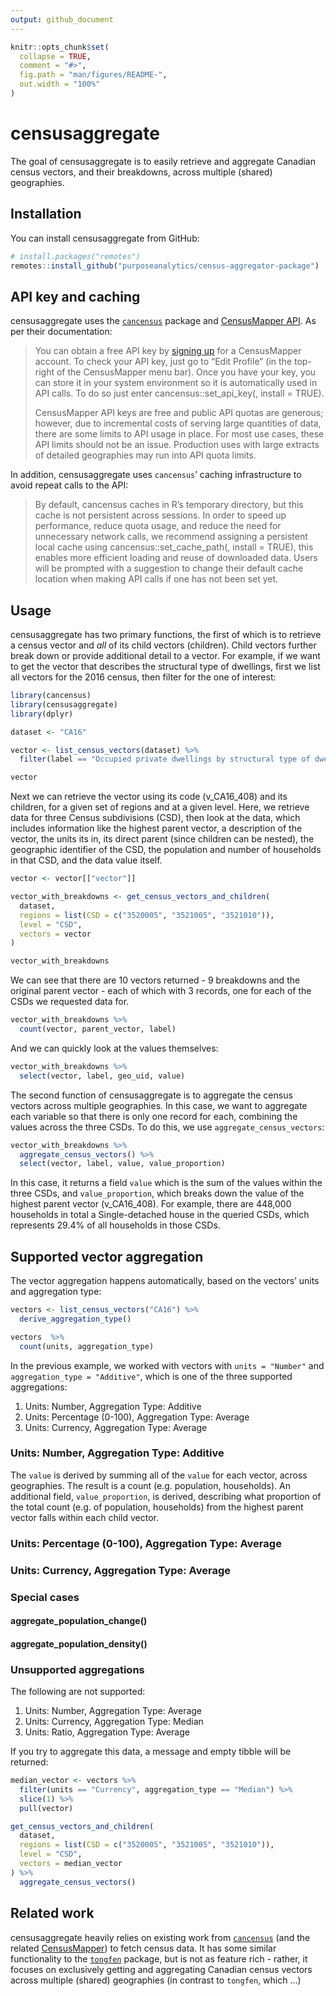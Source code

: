 ```yaml
---
output: github_document
---
```


<!-- README.md is generated from README.Rmd. Please edit that file -->

```r
knitr::opts_chunk$set(
  collapse = TRUE,
  comment = "#>",
  fig.path = "man/figures/README-",
  out.width = "100%"
)
```

# censusaggregate

The goal of censusaggregate is to easily retrieve and aggregate Canadian census vectors, and their breakdowns, across multiple (shared) geographies.

## Installation

You can install censusaggregate from GitHub:

``` r
# install.packages("remotes")
remotes::install_github("purposeanalytics/census-aggregator-package")
```

## API key and caching

censusaggregate uses the [`cancensus`](https://github.com/mountainMath/cancensus) package and [CensusMapper API](https://censusmapper.ca/). As per their documentation:

<blockquote>
You can obtain a free API key by [signing up](https://censusmapper.ca/users/sign_up) for a CensusMapper account. To check your API key, just go to "Edit Profile" (in the top-right of the CensusMapper menu bar). Once you have your key, you can store it in your system environment so it is automatically used in API calls. To do so just enter cancensus::set_api_key(<your_api_key>, install = TRUE).

CensusMapper API keys are free and public API quotas are generous; however, due to incremental costs of serving large quantities of data, there are some limits to API usage in place. For most use cases, these API limits should not be an issue. Production uses with large extracts of detailed geographies may run into API quota limits.

</blockquote>

In addition, censusaggregate uses `cancensus`' caching infrastructure to avoid repeat calls to the API:

<blockquote>

By default, cancensus caches in R's temporary directory, but this cache is not persistent across sessions. In order to speed up performance, reduce quota usage, and reduce the need for unnecessary network calls, we recommend assigning a persistent local cache using cancensus::set_cache_path(<local cache path>, install = TRUE), this enables more efficient loading and reuse of downloaded data. Users will be prompted with a suggestion to change their default cache location when making API calls if one has not been set yet.

</blockquote>

## Usage

censusaggregate has two primary functions, the first of which is to retrieve a census vector and *all* of its child vectors (children). Child vectors further break down or provide additional detail to a vector. For example, if we want to get the vector that describes the structural type of dwellings, first we list all vectors for the 2016 census, then filter for the one of interest:

```r
library(cancensus)
library(censusaggregate)
library(dplyr)

dataset <- "CA16"

vector <- list_census_vectors(dataset) %>%
  filter(label == "Occupied private dwellings by structural type of dwelling data")

vector
```

Next we can retrieve the vector using its code (v_CA16_408) and its children, for a given set of regions and at a given level. Here, we retrieve data for three Census subdivisions (CSD), then look at the data, which includes information like the highest parent vector, a description of the vector, the units its in, its direct parent (since children can be nested), the geographic identifier of the CSD, the population and number of households in that CSD, and the data value itself.

```r
vector <- vector[["vector"]]

vector_with_breakdowns <- get_census_vectors_and_children(
  dataset,
  regions = list(CSD = c("3520005", "3521005", "3521010")),
  level = "CSD",
  vectors = vector
)

vector_with_breakdowns
```

We can see that there are 10 vectors returned - 9 breakdowns and the original parent vector - each of which with 3 records, one for each of the CSDs we requested data for.

```r
vector_with_breakdowns %>%
  count(vector, parent_vector, label)
```

And we can quickly look at the values themselves:

```r
vector_with_breakdowns %>%
  select(vector, label, geo_uid, value)
```

The second function of censusaggregate is to aggregate the census vectors across multiple geographies. In this case, we want to aggregate each variable so that there is only one record for each, combining the values across the three CSDs. To do this, we use `aggregate_census_vectors`:

```r
vector_with_breakdowns %>%
  aggregate_census_vectors() %>%
  select(vector, label, value, value_proportion)
```

In this case, it returns a field `value` which is the sum of the values within the three CSDs, and `value_proportion`, which breaks down the value of the highest parent vector (v_CA16_408). For example, there are 448,000 households in total a Single-detached house in the queried CSDs, which represents 29.4% of all households in those CSDs.

## Supported vector aggregation

The vector aggregation happens automatically, based on the vectors' units and aggregation type:

```r
vectors <- list_census_vectors("CA16") %>%
  derive_aggregation_type()

vectors  %>%
  count(units, aggregation_type)
```

In the previous example, we worked with vectors with `units = "Number"` and `aggregation_type = "Additive"`, which is one of the three supported aggregations:

1. Units: Number, Aggregation Type: Additive
2. Units: Percentage (0-100), Aggregation Type: Average
3. Units: Currency, Aggregation Type: Average

### Units: Number, Aggregation Type: Additive

The `value` is derived by summing all of the `value` for each vector, across geographies. The result is a count (e.g. population, households). An additional field, `value_proportion`, is derived, describing what proportion of the total count (e.g. of population, households) from the highest parent vector falls within each child vector.

### Units: Percentage (0-100), Aggregation Type: Average

### Units: Currency, Aggregation Type: Average

### Special cases

#### aggregate_population_change()

#### aggregate_population_density()

### Unsupported aggregations

The following are not supported:

1. Units: Number, Aggregation Type: Average
2. Units: Currency, Aggregation Type: Median
3. Units: Ratio, Aggregation Type: Average

If you try to aggregate this data, a message and empty tibble will be returned:

```r
median_vector <- vectors %>%
  filter(units == "Currency", aggregation_type == "Median") %>%
  slice(1) %>%
  pull(vector)

get_census_vectors_and_children(
  dataset,
  regions = list(CSD = c("3520005", "3521005", "3521010")),
  level = "CSD",
  vectors = median_vector
) %>%
  aggregate_census_vectors()
```

## Related work

censusaggregate heavily relies on existing work from [`cancensus`]() (and the related [CensusMapper]()) to fetch census data. It has some similar functionality to the [`tongfen`]() package, but is not as feature rich - rather, it focuses on exclusively getting and aggregating Canadian census vectors across multiple (shared) geographies (in contrast to `tongfen`, which ...)
